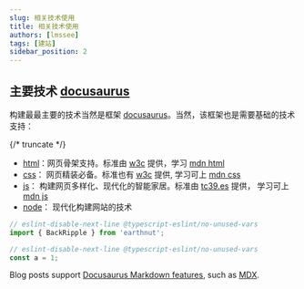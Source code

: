 ```yaml
---
slug: 相关技术使用
title: 相关技术使用
authors: [lmssee]
tags: [建站]
sidebar_position: 2
---
```


## 主要技术 [docusaurus]

构建最最主要的技术当然是框架 [docusaurus]。当然，该框架也是需要基础的技术支持：

{/* truncate */}

- [html]：网页骨架支持。标准由 [w3c] 提供，学习 [mdn html](https://developer.mozilla.org/zh-CN/docs/Web/html)
- [css]： 网页精装必备。标准也有 [w3c] 提供, 学习可上 [mdn css](https://developer.mozilla.org/zh-CN/docs/Web/CSS)
- [js]： 构建网页多样化、现代化的智能家居。标准由 [tc39.es] 提供， 学习可上 [mdn js](https://developer.mozilla.org/zh-CN/docs/Web/javascript)
- [node]： 现代化构建网站的技术

```ts
// eslint-disable-next-line @typescript-eslint/no-unused-vars
import { BackRipple } from 'earthnut';

// eslint-disable-next-line @typescript-eslint/no-unused-vars
const a = 1;
```

Blog posts support [Docusaurus Markdown features](https://docusaurus.io/docs/markdown-features), such as [MDX](https://mdxjs.com/).

[docusaurus]: https://docusaurus.io/zh-CN/
[w3c]: https://www.w3.org/zh-hans/
[html]: https://www.w3.org/zh-hans/
[css]: https://developer.mozilla.org/zh-CN/docs/Web/CSS
[tc39.es]: https://tc39.es/
[js]: https://tc39.es/
[node]: https://nodejs.org/zh-cn
